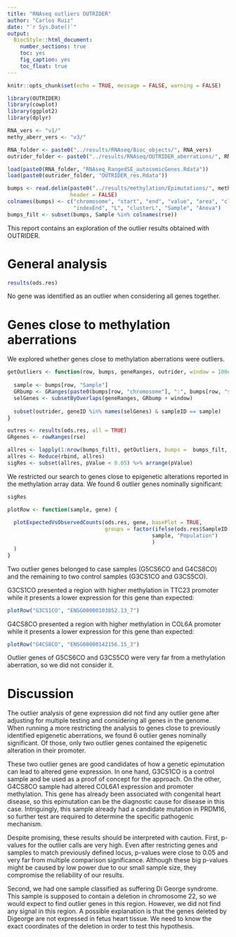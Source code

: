 ```yaml
---
title: "RNAseq outliers OUTRIDER"
author: "Carlos Ruiz"
date: "`r Sys.Date()`"
output:
  BiocStyle::html_document:
    number_sections: true
    toc: yes
    fig_caption: yes
    toc_float: true
---
```


```r
knitr::opts_chunk$set(echo = TRUE, message = FALSE, warning = FALSE)
```

```r
library(OUTRIDER)
library(cowplot)
library(ggplot2)
library(dplyr)

RNA_vers <- "v1/"
methy_aberr_vers <- "v3/"

RNA_folder <- paste0("../results/RNAseq/Bioc_objects/", RNA_vers)
outrider_folder <- paste0("../results/RNAseq/OUTRIDER_aberrations/", RNA_vers)

load(paste0(RNA_folder, "RNAseq_RangedSE_autosomicGenes.Rdata"))
load(paste0(outrider_folder, "OUTRIDER_res.Rdata"))

bumps <- read.delim(paste0("../results/methylation/Epimutations/", methy_aberr_vers, "/bumpsSel.txt"), 
                    header = FALSE)
colnames(bumps) <- c("chromosome", "start", "end", "value", "area", "cluster", "indexStart",
                     "indexEnd", "L", "clusterL", "Sample", "Anova")
bumps_filt <- subset(bumps, Sample %in% colnames(rse))

```

This report contains an exploration of the outlier results obtained with OUTRIDER.

# General analysis

```r
results(ods.res)
```

No gene was identified as an outlier when considering all genes together.

# Genes close to methylation aberrations

We explored whether genes close to methylation aberrations were outliers.

```r
getOutliers <- function(row, bumps, geneRanges, outrider, window = 100e3){
  
  sample <- bumps[row, "Sample"]
  GRbump <- GRanges(paste0(bumps[row, "chromosome"], ":", bumps[row, "start"], "-", bumps[row, "end"]))
  selGenes <- subsetByOverlaps(geneRanges, GRbump + window)
  
  subset(outrider, geneID %in% names(selGenes) & sampleID == sample)
}

outres <- results(ods.res, all = TRUE)
GRgenes <- rowRanges(rse)

allres <- lapply(1:nrow(bumps_filt), getOutliers, bumps =  bumps_filt, geneRanges =  GRgenes, outrider = outres)
allres <- Reduce(rbind, allres)
sigRes <- subset(allres, pValue < 0.05) %>% arrange(pValue)
```

We restricted our search to genes close to epigenetic alterations reported in the methylation array data. We found 6 outlier genes nominally significant:

```r
sigRes

plotRow <- function(sample, gene) {
  
  plotExpectedVsObservedCounts(ods.res, gene, basePlot = TRUE,
                               groups = factor(ifelse(ods.res$SampleID == sample, 
                                              sample, "Population")
                                              )
  )
}
```


Two outlier genes belonged to case samples (G5CS6CO and G4CS8CO) and the remaining to two control samples (G3CS1CO and G3CS5CO). 

G3CS1CO presented a region with higher methylation in TTC23 promoter while it presents a lower expression for this gene than expected:

```r
plotRow("G3CS1CO", "ENSG00000103852.13_7")
```

G4CS8CO presented a region with higher methylation in COL6A promoter while it presents a lower expression for this gene than expected:

```r
plotRow("G4CS8CO", "ENSG00000142156.15_3")
```

Outlier genes of G5CS6CO and G3CS5CO were very far from a methylation aberration, so we did not consider it.

# Discussion

The outlier analysis of gene expression did not find any outlier gene after adjusting for multiple testing and considering all genes in the genome. When running a more restricting the analysis to genes close to previously identified epigenetic aberrations, we found 6 outlier genes nominally significant. Of those, only two outlier genes contained the epigenetic alteration in their promoter.

These two outlier genes are good candidates of how a genetic epimutation can lead to altered gene expression. In one hand, G3CS1CO is a control sample and be used as a proof of concept for the approach. On the other, G4CS8CO sample had altered COL6A1 expression and promoter methylation. This gene has already been associated with congenital heart disease, so this epimutation can be the diagnostic cause for disease in this case. Intriguingly, this sample already had a candidate mutation in PRDM16, so further test are required to determine the specific pathogenic mechanism.

Despite promising, these results should be interpreted with caution. First, p-values for the outlier calls are very high. Even after restricting genes and samples to match previously defined locus, p-values were close to 0.05 and very far from multiple comparison significance. Although these big p-values might be caused by low power due to our small sample size, they compromise the reliability of our results.

Second, we had one sample classified as suffering Di George syndrome. This sample is supposed to contain a deletion in chromosome 22, so we would expect to find outlier genes in this region. However, we did not find any signal in this region. A possible explanation is that the genes deleted by Digeorge are not expressed in fetus heart tissue. We need to know the exact coordinates of the deletion in order to test this hypothesis. 